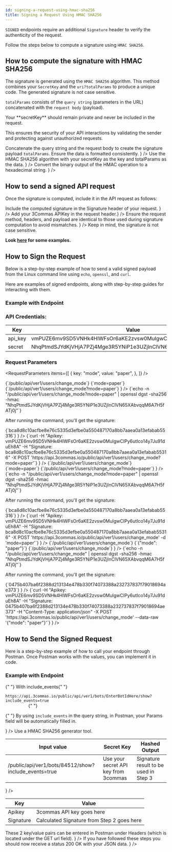 ```yaml
---
id: signing-a-request-using-hmac-sha256
title: Signing a Request Using HMAC SHA256
---
```



`SIGNED` endpoints require an additional `Signature` header to verify the authenticity of the request.

Follow the steps below to compute a signature using `HMAC SHA256`.

## How to compute the signature with HMAC SHA256

The signature is generated using the `HMAC SHA256` algorithm. This method combines your `SecretKey` and the `uri?totalParams` to produce a unique code. The generated signature is not case sensitive.

`totalParams` consists of the `query string` (parameters in the URL) concatenated with the `request body` (payload).

<Informer variant="danger">
  Your **secretKey** should remain private and never be included in the request.
</Informer>

This ensures the security of your API interactions by validating the sender and protecting against unauthorized requests.

<Steps>
  <Step
    title="Prepare the payload"
    description={
      <>
        Concatenate the query string and the request body to create the
        signature payload <code>totalParams</code>. Ensure the data is formatted
        consistently.
      </>
    }
  />
  <Step
    title="Generate the binary signature"
    description={
      <>
        Use the HMAC SHA256 algorithm with your secretKey as the key and
        totalParams as the data.
      </>
    }
  />
  <Step
    title="Encode the signature"
    description={
      <>
        Convert the binary output of the HMAC operation to a hexadecimal string.
      </>
    }
  />
</Steps>

## How to send a signed API request

Once the signature is computed, include it in the API request as follows:

<Steps>
  <Step
    title="Add the Signature to the request header"
    description={
      <>
        Include the computed signature in the Signature header of your request.
      </>
    }
  />
  <Step
    title="Include your API Key"
    description={<>Add your 3Commas APIKey in the request header.</>}
  />
  <Step
    title="Send the request"
    description={
      <>
        Ensure the request method, headers, and payload are identical to those
        used during signature computation to avoid mismatches.
      </>
    }
  />
</Steps>

<Informer variant="warning">
  Keep in mind, the signature is not case sensitive.
</Informer>

**Look [here](/general-information/generating-signature-hmac-sha256) for some examples.**

## How to Sign the Request

Below is a step-by-step example of how to send a valid signed payload from the Linux command line using `echo`, `openssl`, and `curl`.

Here are examples of signed endpoints, along with step-by-step guides for interacting with them.

### Example with Endpoint

<Endpoint url="/public/api/ver1/users/change_mode" method="POST" />

### API Credentials:

| Key     | Value                                                            |
| ------- | ---------------------------------------------------------------- |
| api_key | vmPUZE6mv9SD5VNHk4HlWFsOr6aKE2zvsw0MuIgwCIPy6utIco14y7Ju91duEh8A |
| secret  | NhqPtmdSJYdKjVHjA7PZj4Mge3R5YNiP1e3UZjInClVN65XAbvqqM6A7H5fATj0j |

### Request Parameters

<RequestParameters
  items={[
    {
      key: "mode",
      value: "paper",
    },
  ]}
/>

<Tabs>
  <TabItem value="Request via Query String" label="Request via Query String">
    <Steps>
      <Step
        title="Request Preparation"
        description={
          <>
            <CodeBlock language="json" title="path">
              {`/public/api/ver1/users/change_mode`}
            </CodeBlock>
            <CodeBlock language="json" title="queryString">
              {`mode=paper`}
            </CodeBlock>
            <CodeBlock language="json" title="payload">
              {`/public/api/ver1/users/change_mode?mode=paper`}
            </CodeBlock>
          </>
        }
      />
      <Step
        title="Generating the HMAC SHA256 Signature"
        description={
          <>
            <CodeBlock language="bash">
              {`echo -n "/public/api/ver1/users/change_mode?mode=paper" | openssl dgst -sha256 -hmac "NhqPtmdSJYdKjVHjA7PZj4Mge3R5YNiP1e3UZjInClVN65XAbvqqM6A7H5fATj0j"`}
            </CodeBlock>
            <p>After running the command, you'll get the signature:</p>
            <CodeBlock language="bash">
              {`bca8d8c10acfbe8e76c5335d3efbe0a550487170a8bb7aaea0a13efabab55316`}
            </CodeBlock>
          </>
        }
      />
      <Step
        title="Making the API Call"
        description={
          <>
            <CodeBlock language="bash">
              {`curl
-H "Apikey: vmPUZE6mv9SD5VNHk4HlWFsOr6aKE2zvsw0MuIgwCIPy6utIco14y7Ju91duEh8A"
-H "Signature: bca8d8c10acfbe8e76c5335d3efbe0a550487170a8bb7aaea0a13efabab55316"
-X POST 'https://api.3commas.io/public/api/ver1/users/change_mode?mode=paper'`}
            </CodeBlock>
          </>
        }
      />
    </Steps>
  </TabItem>
  <TabItem value="Request via Request Body" label="Request via Request Body">
    <Steps>
      <Step
        title="Request Preparation"
        description={
          <>
            <CodeBlock language="json" title="path">
              {`/public/api/ver1/users/change_mode`}
            </CodeBlock>
            <CodeBlock language="json" title="requestBody">
              {`mode=paper`}
            </CodeBlock>
            <CodeBlock language="json" title="payload">
              {`/public/api/ver1/users/change_mode?mode=paper`}
            </CodeBlock>
          </>
        }
      />
      <Step
        title="Generating the HMAC SHA256 Signature"
        description={
          <>
            <CodeBlock language="bash">
              {`echo -n "/public/api/ver1/users/change_mode?mode=paper" | openssl dgst -sha256 -hmac "NhqPtmdSJYdKjVHjA7PZj4Mge3R5YNiP1e3UZjInClVN65XAbvqqM6A7H5fATj0j"`}
            </CodeBlock>
            <p>After running the command, you'll get the signature:</p>
            <CodeBlock language="bash">
              {`bca8d8c10acfbe8e76c5335d3efbe0a550487170a8bb7aaea0a13efabab55316`}
            </CodeBlock>
          </>
        }
      />
      <Step
        title="Making the API Call"
        description={
          <>
            <CodeBlock language="bash">
              {`curl
-H "Apikey: vmPUZE6mv9SD5VNHk4HlWFsOr6aKE2zvsw0MuIgwCIPy6utIco14y7Ju91duEh8A" 
-H "Signature: bca8d8c10acfbe8e76c5335d3efbe0a550487170a8bb7aaea0a13efabab55316"
-X POST 'https://api.3commas.io/public/api/ver1/users/change_mode' -d 'mode=paper'`}
            </CodeBlock>
          </>
        }
      />
    </Steps>
  </TabItem>
  <TabItem value="Request via Raw JSON" label="Request via Raw JSON">
    <Steps>
      <Step
        title="Request Preparation"
        description={
          <>
            <CodeBlock language="json" title="path">
              {`/public/api/ver1/users/change_mode`}
            </CodeBlock>
            <CodeBlock language="json" title="requestBody">
              {`{"mode": "paper"}`}
            </CodeBlock>
            <CodeBlock language="json" title="payload">
              {`/public/api/ver1/users/change_mode`}
            </CodeBlock>
          </>
        }
      />
      <Step
        title="Generating the HMAC SHA256 Signature"
        description={
          <>
            <CodeBlock language="bash">
              {`echo -n "/public/api/ver1/users/change_mode" | openssl dgst -sha256 -hmac "NhqPtmdSJYdKjVHjA7PZj4Mge3R5YNiP1e3UZjInClVN65XAbvqqM6A7H5fATj0j"`}
            </CodeBlock>
            <p>After running the command, you'll get the signature:</p>
            <CodeBlock language="bash">
              {`0475b407ba6f2388d213134e478b330f74073388a232737837f79018694ae373`}
            </CodeBlock>
          </>
        }
      />
      <Step
        title="Making the API Call"
        description={
          <>
            <CodeBlock language="bash">
              {`curl
-H "Apikey: vmPUZE6mv9SD5VNHk4HlWFsOr6aKE2zvsw0MuIgwCIPy6utIco14y7Ju91duEh8A" 
-H "Signature: 0475b407ba6f2388d213134e478b330f74073388a232737837f79018694ae373" 
-H "Content-Type: application/json" 
-X POST 'https://api.3commas.io/public/api/ver1/users/change_mode' --data-raw '{"mode": "paper"}'`}
            </CodeBlock>
          </>
        }
      />
    </Steps>
  </TabItem>
</Tabs>

## How to Send the Signed Request

Here is a step-by-step example of how to call your endpoint through Postman. Once Postman works with the values, you can implement it in code.

### Example with Endpoint

<Endpoint url="/public/api/ver1/bots/:bot_id/show" method="GET" />

<Steps>
  <Step
    title="Set up GET url"
    description={
      <>
        <p>
          {" "}
          With include_events{" "}
          <code>
            https://api.3commas.io/public/api/ver1/bots/EnterBotIdHere/show?include_events=true
          </code>{" "}
        </p>
        <p>
          {" "}
          By using <code>include_events</code> in the query string, in Postman,
          your Params field will be automatically filled in.
        </p>
      </>
    }
  />
  <Step
    title="Calculate your Signature"
    description={
      <>
        Use a HMAC SHA256 generator tool.
        <table>
          <thead>
            <tr>
              <th>Input value</th>
              <th>Secret Key</th>
              <th>Hashed Output</th>
            </tr>
          </thead>
          <tbody>
            <tr>
              <td>/public/api/ver1/bots/84512/show?include_events=true</td>
              <td>Use your secret API key from 3commas</td>
              <td>Signature result to be used in Step 3</td>
            </tr>
          </tbody>
        </table>
      </>
    }
  />
  <Step
    title="Set up Headers"
    description={
      <>
        <table>
          <thead>
            <tr>
              <th>Key</th>
              <th>Value</th>
            </tr>
          </thead>
          <tbody>
            <tr>
              <td>Apikey</td>
              <td>3commas API key goes here</td>
            </tr>
            <tr>
              <td>Signature</td>
              <td>Calculated Signature from Step 2 goes here</td>
            </tr>
          </tbody>
        </table>
        These 2 key/value pairs can be entered in Postman under Headers (which
        is located under the GET url field).
      </>
    }
  />
  <Step
    title="Receive JSON object"
    description={
      <>
        If you have followed these steps you should now receive a status 200 OK
        with your JSON data.
      </>
    }
  />
</Steps>
